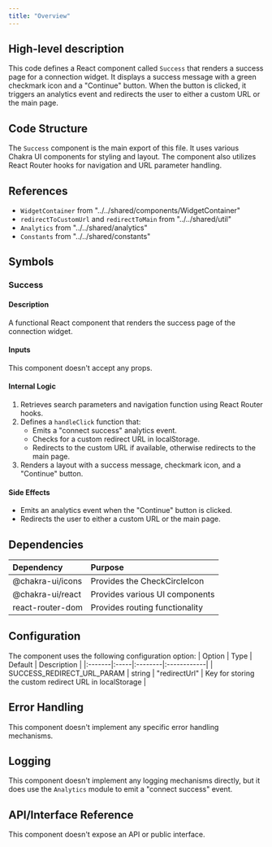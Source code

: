 ```yaml
---
title: "Overview"
---
```


## High-level description
This code defines a React component called `Success` that renders a success page for a connection widget. It displays a success message with a green checkmark icon and a "Continue" button. When the button is clicked, it triggers an analytics event and redirects the user to either a custom URL or the main page.

## Code Structure
The `Success` component is the main export of this file. It uses various Chakra UI components for styling and layout. The component also utilizes React Router hooks for navigation and URL parameter handling.

## References
- `WidgetContainer` from "../../shared/components/WidgetContainer"
- `redirectToCustomUrl` and `redirectToMain` from "../../shared/util"
- `Analytics` from "../../shared/analytics"
- `Constants` from "../../shared/constants"

## Symbols

### Success
#### Description
A functional React component that renders the success page of the connection widget.

#### Inputs
This component doesn't accept any props.

#### Internal Logic
1. Retrieves search parameters and navigation function using React Router hooks.
2. Defines a `handleClick` function that:
   - Emits a "connect success" analytics event.
   - Checks for a custom redirect URL in localStorage.
   - Redirects to the custom URL if available, otherwise redirects to the main page.
3. Renders a layout with a success message, checkmark icon, and a "Continue" button.

#### Side Effects
- Emits an analytics event when the "Continue" button is clicked.
- Redirects the user to either a custom URL or the main page.

## Dependencies
| Dependency | Purpose |
|:-----------|:--------|
| @chakra-ui/icons | Provides the CheckCircleIcon |
| @chakra-ui/react | Provides various UI components |
| react-router-dom | Provides routing functionality |

## Configuration
The component uses the following configuration option:
| Option | Type | Default | Description |
|:-------|:-----|:--------|:------------|
| SUCCESS_REDIRECT_URL_PARAM | string | "redirectUrl" | Key for storing the custom redirect URL in localStorage |

## Error Handling
This component doesn't implement any specific error handling mechanisms.

## Logging
This component doesn't implement any logging mechanisms directly, but it does use the `Analytics` module to emit a "connect success" event.

## API/Interface Reference
This component doesn't expose an API or public interface.
